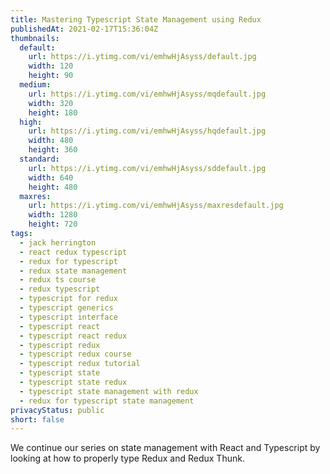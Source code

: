 ```yaml
---
title: Mastering Typescript State Management using Redux
publishedAt: 2021-02-17T15:36:04Z
thumbnails:
  default:
    url: https://i.ytimg.com/vi/emhwHjAsyss/default.jpg
    width: 120
    height: 90
  medium:
    url: https://i.ytimg.com/vi/emhwHjAsyss/mqdefault.jpg
    width: 320
    height: 180
  high:
    url: https://i.ytimg.com/vi/emhwHjAsyss/hqdefault.jpg
    width: 480
    height: 360
  standard:
    url: https://i.ytimg.com/vi/emhwHjAsyss/sddefault.jpg
    width: 640
    height: 480
  maxres:
    url: https://i.ytimg.com/vi/emhwHjAsyss/maxresdefault.jpg
    width: 1280
    height: 720
tags:
  - jack herrington
  - react redux typescript
  - redux for typescript
  - redux state management
  - redux ts course
  - redux typescript
  - typescript for redux
  - typescript generics
  - typescript interface
  - typescript react
  - typescript react redux
  - typescript redux
  - typescript redux course
  - typescript redux tutorial
  - typescript state
  - typescript state redux
  - typescript state management with redux
  - redux for typescript state management
privacyStatus: public
short: false
---
```

  
We continue our series on state management with React and Typescript by looking at how to properly type Redux and Redux Thunk.
